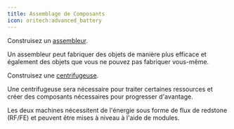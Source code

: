 ```yaml
---
title: Assemblage de Composants
icon: oritech:advanced_battery
---
```


Construisez un [assembleur](../processing/assembler).

Un assembleur peut fabriquer des objets de manière plus efficace et également des objets que vous ne pouvez pas fabriquer vous-même.

Construisez une [centrifugeuse](../processing/centrifuge).

Une centrifugeuse sera nécessaire pour traiter certaines ressources et créer des composants nécessaires pour progresser d'avantage.

Les deux machines nécessitent de l'énergie sous forme de flux de redstone (RF/FE) et peuvent être mises à niveau à l'aide de modules.